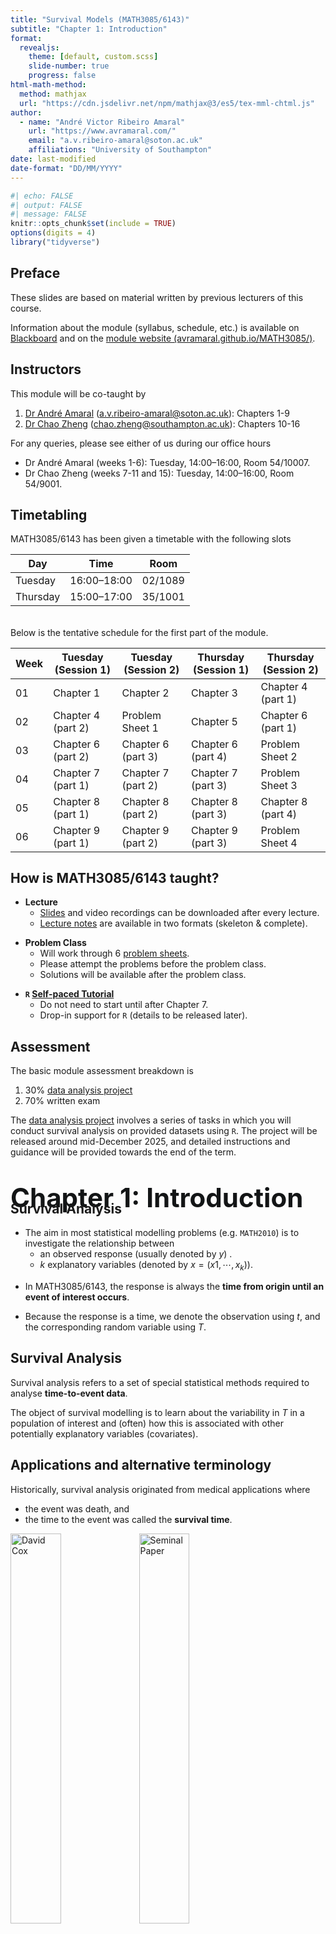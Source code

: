 ```yaml
---
title: "Survival Models (MATH3085/6143)"
subtitle: "Chapter 1: Introduction"
format:
  revealjs: 
    theme: [default, custom.scss]
    slide-number: true
    progress: false
html-math-method:
  method: mathjax
  url: "https://cdn.jsdelivr.net/npm/mathjax@3/es5/tex-mml-chtml.js"
author:
  - name: "André Victor Ribeiro Amaral"
    url: "https://www.avramaral.com/"  
    email: "a.v.ribeiro-amaral@soton.ac.uk"
    affiliations: "University of Southampton"
date: last-modified
date-format: "DD/MM/YYYY"
---
```


```r
#| echo: FALSE
#| output: FALSE
#| message: FALSE
knitr::opts_chunk$set(include = TRUE)
options(digits = 4)
library("tidyverse")
```

## Preface

:::{.justify}

These slides are based on material written by previous lecturers of this course.


Information about the module (syllabus, schedule, etc.) is available on [[Blackboard]{.alert}](https://blackboard.soton.ac.uk/) and on the [[module website (avramaral.github.io/MATH3085/)]{.alert}](https://avramaral.github.io/MATH3085/).

:::

## Instructors

:::{.justify}

This module will be co-taught by 

1. [Dr André Amaral](https://www.avramaral.com/){target="_blank"} ([a.v.ribeiro-amaral@soton.ac.uk](mailto:a.v.ribeiro-amaral@soton.ac.uk)): Chapters 1-9
2. [Dr Chao Zheng](https://www.personal.soton.ac.uk/cz1y20/){target="_blank"} ([chao.zheng@southampton.ac.uk](mailto:chao.zheng@southampton.ac.uk)): Chapters 10-16

For any queries, please see either of us during our office hours

- Dr André Amaral (weeks 1-6): Tuesday, 14:00–16:00, Room 54/10007.
- Dr Chao Zheng (weeks 7-11 and 15): Tuesday, 14:00–16:00, Room 54/9001.

:::


## Timetabling 

:::{.justify}

[MATH3085/6143]{.alert} has been given a timetable with the following slots

| Day          | Time             | Room     |
|--------------|------------------|----------|
| Tuesday      | 16:00–18:00      | 02/1089  |
| Thursday     | 15:00–17:00      | 35/1001  |

<div style="margin-top: 25pt;"></div>

:::{.fragment}
Below is the [tentative]{.alert} schedule for the [first part]{.alert} of the module.   

:::{.small-text}
| Week | Tuesday (Session 1)  | Tuesday (Session 2)  | Thursday (Session 1) | Thursday (Session 2) |
| ---- | -------------------- | -------------------- | -------------------- | -------------------- | 
| 01   | Chapter 1            | Chapter 2            | Chapter 3            | Chapter 4 (part 1)   | 
| 02   | Chapter 4 (part 2)   | Problem Sheet 1      | Chapter 5            | Chapter 6 (part 1)   | 
| 03   | Chapter 6 (part 2)   | Chapter 6 (part 3)   | Chapter 6 (part 4)   | Problem Sheet 2      | 
| 04   | Chapter 7 (part 1)   | Chapter 7 (part 2)   | Chapter 7 (part 3)   | Problem Sheet 3      | 
| 05   | Chapter 8 (part 1)   | Chapter 8 (part 2)   | Chapter 8 (part 3)   | Chapter 8 (part 4)   | 
| 06   | Chapter 9 (part 1)   | Chapter 9 (part 2)   | Chapter 9 (part 3)   | Problem Sheet 4      | <!-- Ends in Nov 09 -->
:::
:::

:::

## How is MATH3085/6143 taught?

:::{.justify}

- **Lecture**  
  - [Slides](https://avramaral.github.io/MATH3085/lecture_slides.html) and video recordings can be downloaded after every lecture. 
  - [Lecture notes](https://avramaral.github.io/MATH3085/#lecture-notes) are available in two formats (skeleton & complete).

:::{.fragment}
- **Problem Class**  
  - Will work through 6 [problem sheets](https://avramaral.github.io/MATH3085/problem_sheets.html).
  - Please attempt the problems before the problem class.
  - Solutions will be available after the problem class.

:::

:::{.fragment}
- **`R` [Self-paced Tutorial](https://avramaral.github.io/MATH3085/computer_lab.html)**  
  - Do not need to start until after Chapter 7.  
  - Drop-in support for `R` (details to be released later).
  
:::
:::

## Assessment

:::{.justify}
The basic module assessment breakdown is

1. 30% [data analysis project](https://avramaral.github.io/MATH3085/project.html)
2. 70% written exam

The [data analysis project](https://avramaral.github.io/MATH3085/project.html) involves a series of tasks in which you will conduct survival analysis on provided datasets using `R`. The project will be released around mid-December 2025, and detailed instructions and guidance will be provided towards the end of the term.
:::

# <span style="font-size: 42px; color: #131516; display: block; margin-bottom: -50px">[**Chapter 1:**]{.secondary} Introduction</span>

## Survival Analysis

:::{.justify}

- The aim in most statistical modelling problems (e.g. `MATH2010`) is to investigate the relationship between  
  - an observed response (usually denoted by $y$) .
  - $k$ explanatory variables (denoted by $x = (x1, \cdots, x_k)$).
  
<div style="margin-top: 10pt;"></div>

:::{.fragment}
- In [MATH3085/6143]{.secondary}, the response is always the [**time from origin until an event of interest occurs**]{.alert}.  

<div style="margin-top: 10pt;"></div>
:::

:::{.fragment}
- Because the response is a time, we denote the observation using $t$, and the corresponding random variable using $T$.  
:::
:::

## Survival Analysis

:::{.justify}

[Survival analysis]{.secondary} refers to a set of special statistical methods required to analyse [**time-to-event data**]{.alert}.
  
<div style="margin-top: 10pt;"></div>

:::{.fragment}
The object of survival modelling is to learn about the variability in $T$ in a population of interest and (often) how this is associated with other potentially explanatory variables (covariates).
:::
:::

## Applications and alternative terminology

:::{.justify}

Historically, survival analysis originated from medical applications where 

- the event was death, and
- the time to the event was called the **survival time**.  


:::{.fragment .centering}
![David Cox](images/chap_1/David-Cox-RSS2016.jpg){width=40%}
![Seminal Paper](images/chap_1/jrssb-1972.png){width=40%}

[Sir David Cox (1924–2022)]{.secondary} and his seminal paper in 1972.
:::


:::

## Applications and alternative terminology

:::{.justify}

However, survival analysis now has applications in many areas beyond medicine including the following

- **Demography:** age at "milestone," such as
  - death,
  - birth of first child, etc.

<div style="margin-top: -10pt;"></div>
:::{.fragment}
- **Engineering**
  - failure time of a machine.

:::
<div style="margin-top: -10pt;"></div>
:::{.fragment}
- **Economics**
  - duration of  unemployment.
  
:::
<div style="margin-top: -10pt;"></div>
:::{.fragment}
- **Psychology**
  - response time to stimulus or activation.

:::
:::

## Applications and alternative terminology

:::{.justify}
Important [actuarial]{.alert} examples where we are required to model survival data include

- Time between pensionable age and death.

<div style="margin-top: -10pt;"></div>

:::{.fragment}
- Time between taking out a life insurance policy and death.
:::
<div style="margin-top: -10pt;"></div>
:::{.fragment}
- Time between taking out a critical illness insurance policy and onset of illness.
:::
<div style="margin-top: -10pt;"></div>
:::{.fragment}
- Failure time for a product with warranty insurance.
:::
:::

## Applications and alternative terminology

:::{.justify}

Due to the different application areas, you may encounter [different terminologies]{.alert}.  

The following table summarises alternative terminologies you may encounter in this module and elsewhere.

<div style="margin-top: 25pt;"></div>

| [**Survival analysis**]{.secondary} | [**Origin**]{.secondary} | [**Event of interest**]{.secondary} | [**Time to event**]{.secondary} |
|-------------------------------|------------------------|------------------------------|-------------------|
| Event history analysis        | Initial event          | Death                        | Survival time     |
| Duration analysis             | Initiating event       | Failure                      | Failure time      |
| Hazard modelling              | Starting event         | Endpoint                     | Response time     |
| Reliability analysis          | Time origin            | Outcome                      | Waiting time      |
|                               |                        | Terminating event            | Duration          |
|                               |                        | Target event                 | Spell             |
|                               |                        |                              | Episode           |


:::

## Why is Survival Analysis "special"?

:::{.justify}

Why does survival analysis need its own module? 

- Models for non-negative random variable $T$. In `MATH2010`, the response had a normal distribution which allows for negative responses.

:::{.fragment}
- Data are often not well-described by standard probability distributions, e.g. the normal distribution.
:::
<div style="margin-top: -10pt;"></div>
:::{.fragment}
- Data are typically [**censored**]{.alert} (explained soon).
:::
<div style="margin-top: -10pt;"></div>
:::{.fragment}
- Model parameters often **not** of  primary interest. Often interest in the whole survival distribution, e.g. all quantiles, not just measures of location such as  mean or median.
:::
<div style="margin-top: -10pt;"></div>
:::{.fragment}
- Time-dependent covariates, i.e. they are not fixed like in `MATH2010`.
:::
<div style="margin-top: -10pt;"></div>
:::{.fragment}
- [**Truncation:**]{.alert} some cases may be missing (explained soon).
:::
:::

## Types of time to event

:::{.justify .small-text}

- [**Continuous time**]{.alert} 
  - In theory, the value of $T$ can be recorded to arbitrary precision.  
  - In practice, the value of $T$ is rounded to a convenient level of precision.  
  - Tied data values cannot occur in theory (with probability 0), but do in practice.  

:::{.fragment}
- [**Grouped continuous time**]{.alert} 
  - Imprecise time measurements, only reporting the interval in which the observation lies.  
  - [**Example:**]{.secondary} time in completed years, months, weeks, or days.  
  - Common in population mortality studies (report age in completed years at death).  
  
:::
:::{.fragment}
- [**Discrete time**]{.alert}   
  - True discrete-time scale, $T = 1, 2, 3, \cdots$. 
  - [**Example:**]{.secondary} number of operations of a machine to first failure, number of attempts to pass a test, etc.
  
:::
:::

## Censoring

:::{.justify}

A common feature of survival data is [**censoring**]{.alert}.  

- [**Censoring**]{.alert} occurs when we do not know all times-to-event $T$ exactly, but only have bounds on some of the survival times.  

:::{.fragment}
- Special methods are needed for censored data because 
  - Censored observations provide information.  
  - Exclusion of censored data leads to bias.
  - Discarding censored data would be inefficient.
:::


:::

## Censoring

:::{.justify}

Observations of $T$ may be

- observed precisely, 
- [right]{.secondary} censored,
- [left]{.secondary} censored, or
- [interval]{.secondary} censored.

In statistical modelling, [censoring has to be taken into account to avoid bias]{.alert}.

:::

## Right censoring [**(Gap on page 04)**]{.alert}

:::{.justify}

An observation of $T$ is [**right censored**]{.alert} if we only observe a lower bound for $T$, i.e. we know that $T$ was greater than some value, e.g. $18$, but not the exact value itself.

A censored value with be denoted by $T^*$ or $T^+$, so we know 
$$T \ge T^* \qquad \mbox{equivalently} \qquad T \in \left(T^*, \infty \right).$$
:::

## Right censoring

:::{.justify .small-text}
```r
# In this figure, subject 1 is not censored and we would observe the response T_1. 
# Subjects 2 and 3 are right censored: we only know that the true responses T_2 and T_3 are greater than T_2^* and T_3^*, respectively.

d <- data.frame(id = c(1, 2, 3), start = c(0, 0, 0), end = c(5, 8, 6), added =  c(0, 1, 2), status = c(1, 0, 0))

p <- ggplot(d, aes(y = factor(id))) +
       geom_segment(aes(x = start, xend = end, yend = factor(id)), linewidth = 0.8, colour = "black") +
       geom_segment(aes(x = end, xend = end, y = as.numeric(factor(id)) - 0.3, yend = as.numeric(factor(id)) + 0.3), linetype = "dotted", colour = "black") +
       geom_point(data = filter(d, status == 1), aes(x = end, y = factor(id)), size = 2) +
       geom_segment(data = filter(d, status == 0), aes(x = end, xend = end + added, yend = factor(id)), linetype = "dashed", colour = "black") +
       geom_point(data = filter(d, status == 0), aes(x = end + added), size = 2, shape = 16, colour = "black") + 
       scale_y_discrete(name = "Subject", labels = c("1", "2", "3")) + scale_x_continuous(name = "Time") +
       theme_bw() + theme(text = element_text(size = 16, family = "Latin Modern Roman 10"))
p + annotate("text", x = 5.0, y = 1.18, label = "T[1]", vjust = -1, family = "Latin Modern Roman 10", parse = TRUE) + annotate("text", x = 8.0, y = 2.09, label = "T[2]^'*'", vjust = -1, family = "Latin Modern Roman 10", parse = TRUE) + annotate("text", x = 9.0, y = 2.18, label = "T[2]", vjust = -1, family = "Latin Modern Roman 10", parse = TRUE) + annotate("text", x = 6.0, y = 3.09, label = "T[3]^'*'", vjust = -1, family = "Latin Modern Roman 10", parse = TRUE) + annotate("text", x = 8.0, y = 3.18, label = "T[3]", vjust = -1, family = "Latin Modern Roman 10", parse = TRUE)
```
:::

## Right censoring

:::{.justify}

Reasons for right censoring include

- Event (e.g., death) has not been observed before the end of study;
- Individual lost-to-followup.
- Individual withdrawal from study.


In most survival analyses (particularly involving mortality) we should expect right censoring.

:::

## Left censoring

:::{.justify}

An observation of $T$ is [**left censored**]{.alert} if we only observe an upper bound for $T$, i.e., we know that $T$ was less than some value, e.g. $18$, but not the exact value itself.

<div style="margin-top: 25pt;"></div>

- Left censoring is not as common as right censoring.
- [Example:]{.secondary} a patient enrolls in a study for a chronic illness, but they already have the illness. You know the illness started before their enrollment date.

:::

## Interval censoring

:::{.justify}

An observation of $T$ is [**interval censored**]{.alert} if we only observe an interval for $T$, i.e. we know that $T$ is between two values, e.g. $(18,~ 20)$, but not the exact value itself.

<div style="margin-top: 25pt;"></div>

- Note that left and right censored observations are actually interval censored where the upper or lower limit of the interval is $-\infty$ or $\infty$, respectively.
- [Example]{.secondary} (recurrence of a disease)[:]{.secondary} a patient with cancer undergoes surgery. They are given a check-up at time $t_1$ and show no signs of recurrence. At their next check-up at time $t_2$, the cancer has returned. The event of recurrence is interval-censored between $t_1$ and $t_2$.

:::

## Informative and non-informative censoring

:::{.justify}

Censoring is [**informative**]{.alert} if the reason for a subject being censored is related to their survival time $T$. This means the censoring event itself provides extra information about the subject's outcome beyond simply knowing that their survival time falls within a certain range.

<div style="margin-top: -10pt;"></div>

Censoring is [**non-informative**]{.alert} if the reason for a subject being censored is unrelated to their survival time (the standard assumption in most cases).
:::


## Informative and non-informative censoring

:::{.justify}
- Let $T$ be the true time until the event of interest occurs. It is the survival time you would measure if you could follow a subject indefinitely.

- Let $C$ be the time a subject is censored. It is when their observation ends for reasons other than the event itself.

<div style="margin-top: -20pt;"></div>

:::{.fragment}
In a [survival study]{.alert}, we may have

- [The event occurs first ($T \leq C$):]{.secondary} if the event time $T$ is less than or equal to the censoring time $C$, you get to observe the event. You know the exact value of $T$.
- [Censoring occurs first ($T > C$):]{.secondary} if the true event time $T$ is greater than the censoring time $C$, you do not get to see the event. You only know that the subject survived up to time $C$. The observation is right-censored, and all you can say is that the true event time $T$ is in the interval $(C, ~\infty)$.
:::
:::

## Informative and non-informative censoring

:::{.justify}
[Examples]{.secondary} of causes of informative censoring include

- Patients lost to follow-up because of good prognosis.
- Withdrawals of patients due to ill health related to outcome of interest. 

:::{.fragment}
A [sufficient condition for non-informative censoring is that $C$ and $T$ are independent variables]{.alert}. For example $C$ is a (non-random) time fixed in advance of the study.
:::

<div style="margin-top: 10pt;"></div>

:::{.fragment}
[Informative censoring causes complications for statistical modelling because we need a joint model for $T$ and $C$.]{.secondary} [We will assume **non-informative censoring** throughout]{.alert}.
:::
:::

## Truncation

:::{.justify}

[**Left truncation**]{.alert} of survival data occurs when cases whose survival times $T$ are shorter than a given time, either fixed or random, are [**not**]{.alert} observed.

- [Example:]{.secondary} a study of heart attack survival which excludes individuals who died before reaching hospital.

<div style="margin-top: -20pt;"></div>

[**Right truncation**]{.alert} of survival data occurs when cases which have not experienced the event are [**not**]{.alert} observed.

- [Example:]{.secondary} data obtained from death certificates (individuals who are still alive are not included in the sample).

<div style="margin-top: 10pt;"></div>

:::{.fragment}
The key difference between censoring and truncation is that [censoring]{.alert} [deals with incomplete information about the event time]{.secondary}, while [truncation]{.alert} [deals with incomplete information about the group of people being studied]{.secondary}.
:::

:::

## Goals of survival analysis

:::{.justify}

Some basic [goals of survival analysis]{.alert} include the following

- Describe how survival in the sample depends on time.

:::{.fragment}
- Inference to the population of interest.
:::

:::{.fragment}
- Compare whole survival distributions for groups.
:::

:::{.fragment}
- Explain survival differentials using explanatory variables.
:::

:::{.fragment}
- Predict future survival. 
:::
:::


